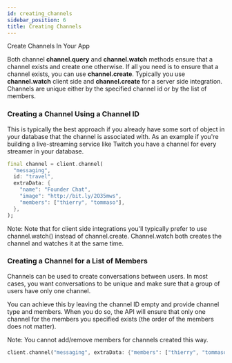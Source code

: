 ```yaml
---
id: creating_channels
sidebar_position: 6
title: Creating Channels
---
```


Create Channels In Your App

Both channel <b>channel.query</b> and  <b>channel.watch</b> methods ensure that a channel exists and create one otherwise.
If all you need is to ensure that a channel exists, you can use <b>channel.create</b>.
Typically you use <b>channel.watch</b> client side and <b>channel.create</b> for a server side integration.
Channels are unique either by the specified channel id or by the list of members.

### Creating a Channel Using a Channel ID

This is typically the best approach if you already have some sort of object in your database that the channel is associated with.
As an example if you're building a live-streaming service like Twitch you have a channel for every streamer in your database.

```dart
final channel = client.channel(
  "messaging",
  id: "travel",
  extraData: {
    "name": "Founder Chat",
    "image": "http://bit.ly/2O35mws",
    "members": ["thierry", "tommaso"],
  },
);
```

Note: Note that for client side integrations you'll typically prefer to use channel.watch() instead of channel.create.
Channel.watch both creates the channel and watches it at the same time.

### Creating a Channel for a List of Members

Channels can be used to create conversations between users.
In most cases, you want conversations to be unique and make sure that a group of users have only one channel.

You can achieve this by leaving the channel ID empty and provide channel type and members.
When you do so, the API will ensure that only one channel for the members you specified exists (the order of the members does not matter).

Note: You cannot add/remove members for channels created this way.

```dart
client.channel("messaging", extraData: {"members": ["thierry", "tommaso"]});
```

